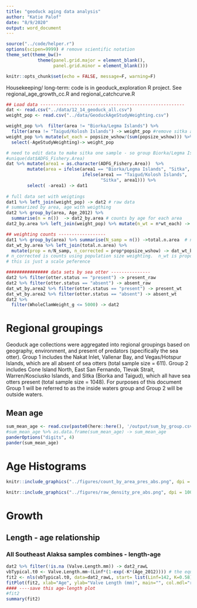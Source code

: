 ```yaml
---
title: "geoduck aging data analysis"
author: "Katie Palof"
date: "8/9/2020"
output: word_document
---
```


```r
source("../code/helper.r")
options(scipen=9999) # remove scientific notation
theme_set(theme_bw()+ 
            theme(panel.grid.major = element_blank(),
                  panel.grid.minor = element_blank()))

knitr::opts_chunk$set(echo = FALSE, message=F, warning=F)
```

Housekeeping/ long-term: code is in geoduck_exploration R project. See regional_age_growth_cc.R and regional_catchcurve.R

```r
## Load data -------------------------------------------------------
dat <- read.csv("../data/12_14_geoduck_all.csv")
weight_pop <- read.csv("../data/GeoduckAgeStudyWeighting.csv")

weight_pop %>%  filter(area != "Biorka/Legma Islands") %>% 
  filter(area != "Taigud/Kolosh Islands") -> weight_pop #remove sitka area since they are grouped under "sitka" now
weight_pop %>% mutate(wt_each = popsize_wshow/(sum(popsize_wshow))) %>% 
  select(-AgeStudyWeighting)-> weight_pop

# need to edit data to make sitka one sample - so group Biorka/Legma Islands and Taigud/Kolosh Islands together
#unique(dat$ADFG_Fishery.Area)
dat %>% mutate(area1 = as.character(ADFG_Fishery.Area))  %>% 
        mutate(area = ifelse(area1 == "Biorka/Legma Islands", "Sitka", 
                             ifelse(area1 == "Taigud/Kolosh Islands", 
                                    "Sitka", area1))) %>% 
        select( -area1) -> dat1
  
# full data set with weigtings
dat1 %>% left_join(weight_pop) -> dat2 # raw data
# summarized by area, age with weigthing
dat2 %>% group_by(area, Age_2012) %>% 
  summarise(n = n())  -> dat2_by.area # counts by age for each area 
dat2_by.area %>% left_join(weight_pop) %>% mutate(n_wt = n*wt_each) -> dat_wt_by.area # counts by age/area with weighting

## weighting counts ------------------
dat1 %>% group_by(area) %>% summarise(N_samp = n()) ->total.n.area  # number sampled in each area
dat_wt_by.area %>% left_join(total.n.area) %>% 
  mutate(prop = n/N_samp, n_corrected = prop*popsize_wshow) -> dat_wt_by.area2
# n_corrected is counts using population size weighting.  n_wt is proportion using same weighting
# this is just a scale peference

################ data sets by sea otter ---------------
dat2 %>% filter(otter.status == "present") -> present_raw
dat2 %>% filter(otter.status == "absent") -> absent_raw
dat_wt_by.area2 %>% filter(otter.status == "present") -> present_wt
dat_wt_by.area2 %>% filter(otter.status == "absent") -> absent_wt
dat2 %>% 
  filter(WholeClamWeight_g <= 5000) -> dat2
```


# Regional groupings
Geoduck age collections were aggregated into regional groupings based on geography, environment, and present of predators (specifically the sea otter).  Group 1 includes the Nakat Inlet, Vallenar Bay, and Vegas/Hotspur Islands, which are all absent of sea otters (total sample size = 611).  Group 2 includes Cone Island North, East San Fernando, Tlevak Strait, Warren/Kosciusko Islands, and Sitka (Biorka and Taigud), which all have sea otters present (total sample size = 1048).  For purposes of this document Group 1 will be referred to as the inside waters group and Group 2 will be outside waters.

## Mean age {-}

```r
sum_mean_age <- read.csv(paste0(here::here(), '/output/sum_by_group.csv'))
#sum_mean_age %>% as.data.frame(sum_mean_age) -> sum_mean_age
panderOptions("digits", 4)
pander(sum_mean_age)
```

# Age Histograms {-}

```r
knitr::include_graphics("../figures/count_by_area_pres_abs.png", dpi = 100)
```


```r
knitr::include_graphics("../figures/raw_density_pre_abs.png", dpi = 100)
```

# Growth {-}

## Length - age relationship {-}

### All Southeast Alaksa samples combines - length-age {-}
```r
dat2 %>% filter(!is.na (Valve.Length.mm)) -> dat2_rawL
vbTypical.t0 <- Valve.Length.mm~(Linf*(1-exp(-K*(Age_2012)))) # the equation to fit
fit2 <- nls(vbTypical.t0, data=dat2_rawL, start= list(Linf=142, K=0.58))
fitPlot(fit2, xlab="Age", ylab="Valve Length (mm)", main="", col.mdl="red") 
#### ----save this age-length plot 
#fit2
summary(fit2)

```



